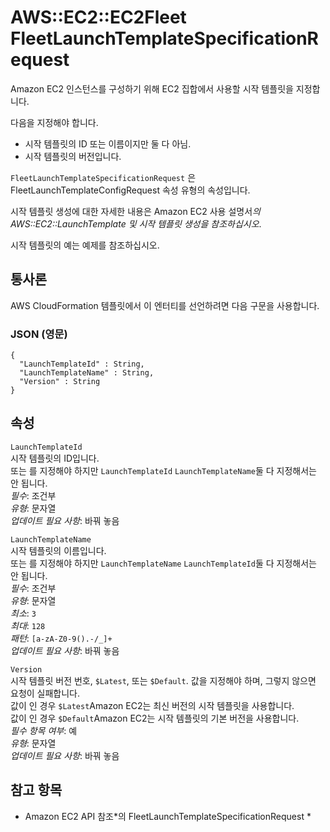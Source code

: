 # AWS::EC2::EC2Fleet FleetLaunchTemplateSpecificationRequest

Amazon EC2 인스턴스를 구성하기 위해 EC2 집합에서 사용할 시작 템플릿을 지정합니다.

다음을 지정해야 합니다.

- 시작 템플릿의 ID 또는 이름이지만 둘 다 아님.
- 시작 템플릿의 버전입니다.

`FleetLaunchTemplateSpecificationRequest` 은 FleetLaunchTemplateConfigRequest 속성 유형의 속성입니다.

시작 템플릿 생성에 대한 자세한 내용은 Amazon EC2 사용 설명서*의 AWS::EC2::LaunchTemplate 및 시작 템플릿 생성을 참조하십시오*.

시작 템플릿의 예는 예제를 참조하십시오.

## 통사론

AWS CloudFormation 템플릿에서 이 엔터티를 선언하려면 다음 구문을 사용합니다.

### JSON (영문)

```
{
  "LaunchTemplateId" : String,
  "LaunchTemplateName" : String,
  "Version" : String
}
```

## 속성

`LaunchTemplateId`  
시작 템플릿의 ID입니다.  
또는 를 지정해야 하지만 `LaunchTemplateId` `LaunchTemplateName`둘 다 지정해서는 안 됩니다.  
_필수_: 조건부  
_유형_: 문자열  
_업데이트 필요 사항_: 바꿔 놓음

`LaunchTemplateName`  
시작 템플릿의 이름입니다.  
또는 를 지정해야 하지만 `LaunchTemplateName` `LaunchTemplateId`둘 다 지정해서는 안 됩니다.  
_필수_: 조건부  
_유형_: 문자열  
_최소_: `3`  
_최대_: `128`  
_패턴_: `[a-zA-Z0-9().-/_]+`  
_업데이트 필요 사항_: 바꿔 놓음

`Version`  
시작 템플릿 버전 번호, `$Latest`, 또는 `$Default`. 값을 지정해야 하며, 그렇지 않으면 요청이 실패합니다.  
값이 인 경우 `$Latest`Amazon EC2는 최신 버전의 시작 템플릿을 사용합니다.  
값이 인 경우 `$Default`Amazon EC2는 시작 템플릿의 기본 버전을 사용합니다.  
_필수 항목 여부_: 예  
_유형_: 문자열  
_업데이트 필요 사항_: 바꿔 놓음

## 참고 항목

- Amazon EC2 API 참조*의 FleetLaunchTemplateSpecificationRequest *
